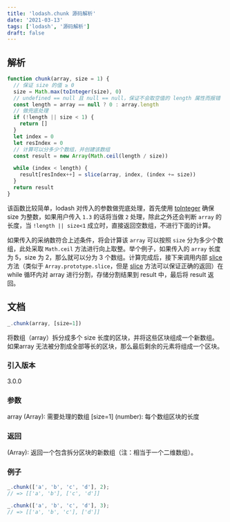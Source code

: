 ```yaml
---
title: 'lodash.chunk 源码解析'
date: '2021-03-13'
tags: ['lodash', '源码解析']
draft: false
---
```


## 解析

```js
function chunk(array, size = 1) {
  // 保证 size 的值 ≥ 0
  size = Math.max(toInteger(size), 0)
  // undefined == null 且 null == null，保证不会取空值的 length 属性而报错
  const length = array == null ? 0 : array.length
  // 做兜底处理
  if (!length || size < 1) {
    return []
  }
  let index = 0
  let resIndex = 0
  // 计算可以分多少个数组，并创建该数组
  const result = new Array(Math.ceil(length / size))

  while (index < length) {
    result[resIndex++] = slice(array, index, (index += size))
  }
  return result
}
```

该函数比较简单，lodash 对传入的参数做兜底处理，首先使用 [toInteger](../lang/toInteger) 确保 size 为整数，如果用户传入 `1.3` 的话将当做 `2` 处理，除此之外还会判断 `array` 的长度，当 `!length || size<1` 成立时，直接返回空数组，不进行下面的计算。

如果传入的采纳数符合上述条件，将会计算该 `array` 可以按照 `size` 分为多少个数组，此处采取 `Math.ceil` 方法进行向上取整。举个例子，如果传入的 `array` 长度为 5，size 为 2，那么就可以分为 3 个数组。计算完成后，接下来调用内部 [slice](./slice) 方法（类似于 `Array.prototype.slice`，但是 [slice](./slice) 方法可以保证正确的返回）在 while 循环内对 array 进行分割，存储分割结果到 result 中，最后将 result 返回。

## 文档

```javascript
_.chunk(array, [size=1])
```

将数组（array）拆分成多个 size 长度的区块，并将这些区块组成一个新数组。 如果array 无法被分割成全部等长的区块，那么最后剩余的元素将组成一个区块。

### 引入版本

3.0.0

### 参数

array (Array): 需要处理的数组
[size=1] (number): 每个数组区块的长度

### 返回

(Array): 返回一个包含拆分区块的新数组（注：相当于一个二维数组）。

### 例子

```javascript
_.chunk(['a', 'b', 'c', 'd'], 2);
// => [['a', 'b'], ['c', 'd']]

_.chunk(['a', 'b', 'c', 'd'], 3);
// => [['a', 'b', 'c'], ['d']]
```
